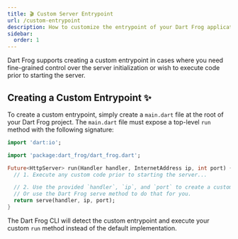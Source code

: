 ```yaml
---
title: 🎬 Custom Server Entrypoint
url: /custom-entrypoint
description: How to customize the entrypoint of your Dart Frog application.
sidebar:
  order: 1
---
```


Dart Frog supports creating a custom entrypoint in cases where you need
fine-grained control over the server initialization or wish to execute code
prior to starting the server.

## Creating a Custom Entrypoint ✨

To create a custom entrypoint, simply create a `main.dart` file at the root of
your Dart Frog project. The `main.dart` file must expose a top-level `run`
method with the following signature:

```dart
import 'dart:io';

import 'package:dart_frog/dart_frog.dart';

Future<HttpServer> run(Handler handler, InternetAddress ip, int port) {
  // 1. Execute any custom code prior to starting the server...

  // 2. Use the provided `handler`, `ip`, and `port` to create a custom `HttpServer`.
  // Or use the Dart Frog serve method to do that for you.
  return serve(handler, ip, port);
}
```

The Dart Frog CLI will detect the custom entrypoint and execute your custom
`run` method instead of the default implementation.

